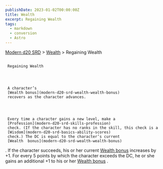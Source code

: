 ```yaml
---
publishDate: 2023-01-02T00:00:00Z
title: Wealth
excerpt: Regaining Wealth
tags:
  - markdown
  - conversion
  - Astro
---
```


[Modern d20 SRD](/#modernD20) > [Wealth](modern-d20-srd-wealth-index) > Regaining Wealth

##

     Regaining Wealth




     A character’s
     [Wealth bonus](modern-d20-srd-wealth-wealth-bonus)
     recovers as the character advances.




     Every time a character gains a new level, make a
     [Profession](modern-d20-srd-skills-profession)
     check. (If the character has no ranks in the skill, this check is a
     [Wisdom](modern-d20-srd-basics-ability-scores)
     check.) The DC is equal to the character’s current
     [Wealth  bonus](modern-d20-srd-wealth-wealth-bonus)
. If the character succeeds, his or her current
[Wealth bonus](modern-d20-srd-wealth-wealth-bonus)
increases by +1. For every 5 points by which the character exceeds the DC, he or she gains an additional +1 to his or her
[Wealth bonus](modern-d20-srd-wealth-wealth-bonus)
.
